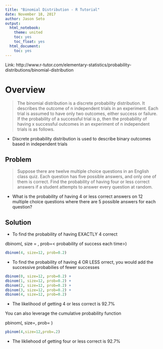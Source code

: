 ```yaml
---
title: "Binomial Distribution - R Tutorial"
date: November 18, 2017
author: Jason Seto
output:
  html_notebook:
    theme: united
    toc: yes
    toc_float: yes
  html_document:
    toc: yes
---
```


Link: http://www.r-tutor.com/elementary-statistics/probability-distributions/binomial-distribution

# Overview

> The binomial distribution is a discrete probability distribution. It describes the outcome of n independent trials in an experiment. Each trial is assumed to have only two outcomes, either success or failure. If the probability of a successful trial is p, then the probability of having x successful outcomes in an experiment of n independent trials is as follows.

* Discrete probability distribution is used to describe binary outcomes based in independent trials

## Problem

> Suppose there are twelve multiple choice questions in an English class quiz. Each question has five possible answers, and only one of them is correct. Find the probability of having four or less correct answers if a student attempts to answer every question at random.

* What is the probability of having 4 or less correct answers on 12 multiple choice questions where there are 5 possible answers for each question?

## Solution

* To find the probability of having EXACTLY 4 correct

dbinom(<Number of binary outcomes>, size = <number of tries>, prob=< probability of success each time>)

```r
dbinom(4, size=12, prob=0.2)
```

* To find the probability of having 4 OR LESS orrect, you would add the successive probabilies of fewer successes

```r
dbinom(0, size=12, prob=0.2) +
dbinom(1, size=12, prob=0.2) +
dbinom(2, size=12, prob=0.2) +
dbinom(3, size=12, prob=0.2) +
dbinom(4, size=12, prob=0.2)
```

* The likelihood of getting 4 or less correct is 92.7%

You can also leverage the cumulative probability function

pbinom(<probability that you have this number of successes or less>, size=<number of tries>, prob=<likely success at each try> )

```r
pbinom(4,size=12,prob=.2)
```
* The likliehood of getting four or less correct is 92.7%